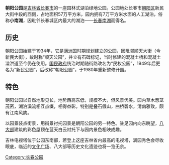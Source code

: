 {{Unreferenced|time=2017-06-05T17:26:30+00:00}}
{{about|长春市朝阳区的朝阳公园|其他朝阳公园|朝阳公园}}
'''朝阳公园'''是[[吉林省|吉林省]][[长春市|长春市]]的一座园林式湖泊绿地公园。公园地处长春市[[朝阳区_(长春市)|朝阳区]]新民大街中段的西侧，占地面积57万平方米，园内拥有7万平方米水面的人工湖泊，俗称'''小南湖'''，因毗邻长春城区内最大的湖泊——[[长春南湖|长春南湖]]而得名。

== 历史 ==
朝阳公园始建于1934年，它是[[满洲国|满洲国]]时期规划建立的公园，因毗邻顺天大街（今新民大街），故时称“顺天公园”，并立有石碑标记，当时修建的混凝土桥和混凝土溢洪道至今仍在使用。[[国民政府|国民政府]]统治时期随街路改名为“民权公园”，1949年后更名为“新民公园”，后改称“朝阳公园”，于1980年重新整修开园。

== 特色 ==
朝阳公园以自然地形见长，地势西高东低，规模不大，但风景优美。园内草木葱茏茂密，湖泊溪流相互点缀，相得益彰。特别是叠石假山，曲桥碧水，清幽雅致，颇有江南风韵。

以园景装点街景，用街景衬托园景是朝阳公园的另一特色。驻足园内向东眺望，[[八大部|八大部]]建筑的彩色屋顶在蓝天白云衬托下与园内景色相映成趣。

吉林电视塔位于公园东南部，若登上这座吉林省内最高的电视塔，满园秀色会尽收眼底，临近的[[文化广场|文化广场]]、八大部等历史文化遗迹也将一览无余。

[[Category:长春公园|Category:长春公园]]